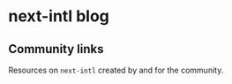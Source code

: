 
# next-intl blog

<div className="flex flex-col gap-4 py-8">
  <CommunityLink
    href="/blog/date-formatting-nextjs"
    title="Reliable date formatting in Next.js"
    date="Sep 25, 2024"
    author="By Jan Amann"
  />
  <CommunityLink
    href="/blog/next-intl-3-0"
    title="next-intl 3.0"
    date="Nov 14, 2023"
    author="By Jan Amann"
  />
  <CommunityLink
    href="/blog/translations-outside-of-react-components"
    title="How (not) to use translations outside of React components"
    date="Apr 21, 2023"
    author="By Jan Amann"
  />
</div>

## Community links

Resources on `next-intl` created by and for the community.

<div className="flex flex-col gap-4 py-8">
  <CommunityLink
    href="https://www.adarsha.dev/blog/next-intl-i18n"
    title="Typesafe Internationalization (i18n) in Next.js with next-intl"
    date="September 30, 2024"
    author="By Adarsha Acharya"
    target="_blank"
    type="article"
  />
  <CommunityLink
    href="https://crowdin.com/blog/2024/02/19/next-js-internationalization"
    title="Next.js i18n: Going international with next-intl"
    date="Feb 19, 2024"
    author="By Jan Amann for Crowdin"
    target="_blank"
    type="article"
  />
  <CommunityLink
    href="https://www.youtube.com/watch?v=pKolfZFW3gs"
    title="Next.js 13 App Directory & i18n - Full Tutorial"
    date="May 22, 2023"
    author="By Tuomo Kankaanpää"
    target="_blank"
    type="video"
  />
  <CommunityLink
    href="https://www.smashingmagazine.com/2023/03/internationalization-nextjs-13-react-server-components/"
    title="Internationalization in Next.js 13 with React Server Components"
    date="Mar 16, 2023"
    author="By Jan Amann for Smashing Magazine"
    target="_blank"
    type="article"
  />
  <CommunityLink
    href="https://noahflk.com/blog/multilang-next-app"
    title="Adding internationalization to a Next.js app"
    date="Nov 22, 2022"
    author="By @noahflk"
    target="_blank"
    type="article"
  />
  <CommunityLink
    href="https://buttercms.com/blog/nextjs-localization/"
    title="Next.js Localization: How to Build a Multilingual Website with next-intl"
    date="Nov 4, 2021"
    author="By Nirmalya Ghosh for ButterCMS"
    target="_blank"
    type="article"
  />
  <CommunityLink
    href="https://www.thisdot.co/blog/next-js-adding-localization-with-next-intl"
    title="Next.js: Adding Localization with next-intl"
    date="Jul 28, 2021"
    author="By Morgan Worrell for This Dot Labs"
    target="_blank"
    type="article"
  />
  <CommunityLink
    href="https://www.youtube.com/watch?v=uDXyk1ZgLK0"
    title="Internationalization (i18n) in NextJS apps using next-intl"
    date="Jun 28, 2021"
    author="By Dillion Megida"
    target="_blank"
    type="video"
  />
</div>
